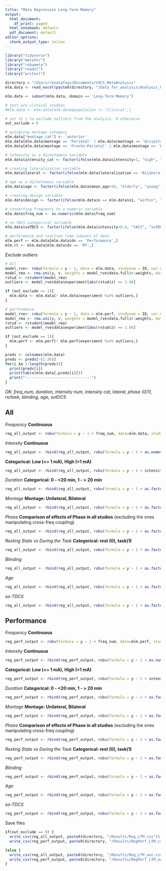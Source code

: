 ```yaml
---
title: "Meta Regression Long-Term Memory"
output:
  html_document:
    df_print: paged
  html_notebook: default
  pdf_document: default
editor_options:
  chunk_output_type: inline
---
```


```r
library("tidyverse")
library("metafor")
library("robumeta")
library("readxl")
library("writexl")
```

```r

directory = "/Users/renatafayz/Documents/tACS_MetaAnalysis"
mlm.data <- read_excel(paste0(directory, "/Data_for_analysis/Analysis_Outcome.xlsx"))

mlm.data <- subset(mlm.data, domain == 'Long-Term Memory')

# test w/o clinical studies
#mlm.data <- mlm.data[mlm.data$population != "Clinical",]

```

```r

# set to 1 to exclude outliers from the analysis, 0 otherwise
out_exclude = 0

# assigning montage category
mlm.data["montage_cat"] <- 'anterior'
mlm.data[mlm.data$montage == 'Parietal' | mlm.data$montage == 'Occipital' | mlm.data$montage == 'Temporal',"montage_cat"] <- 'posterior'
mlm.data[mlm.data$montage == 'Fronto-Parietal' | mlm.data$montage == 'Fronto-Occipital' | mlm.data$montage == 'Fronto-Temporal',"montage_cat"]<- 'anterior-posterior'

# intensity as a dichotomous variable
mlm.data$intensity_cat <- factor(ifelse(mlm.data$intensity>1, "high", "low"))

# creating lateralization variable
mlm.data$lateral <- factor(ifelse(mlm.data$lateralization == 'Bilateral', "bilateral", "unilateral"))

# age as a dichotomous variable
mlm.data$age <- factor(ifelse(mlm.data$mean_age>50, "elderly", "young"))

# creating design variable
mlm.data$design <- factor(ifelse(mlm.data$n == mlm.data$n1, "within", "between"))

# converting frequency to a numeric variable
mlm.data$freq_num <- as.numeric(mlm.data$freq_num)

# so-tDCS categorical variable
mlm.data$soTDCS <- factor(ifelse(mlm.data$intensity>0.6, "tACS", "soTDCS"))

# performance and reaction time subsets of data 
mlm.perf <- mlm.data[mlm.data$dv == 'Performance',]
mlm.rt <- mlm.data[mlm.data$dv == 'RT',]

```

*Exclude outliers*

```r
# All
model_rve<- robu(formula = y ~ 1, data = mlm.data, studynum = ID, var.eff.size = v, rho = .8, small = TRUE)
model_rma <- rma.uni(y, v, weights = model_rve$data.full$r.weights, data=mlm.data)
rstud <- rstudent(model_rma)
outliers <- model_rve$data$experiment[abs(rstud$z) >= 1.96]

if (out_exclude == 1){
  mlm.data <- mlm.data[! mlm.data$experiment %in% outliers,]
}

# performance
model_rve<- robu(formula = y ~ 1, data = mlm.perf, studynum = ID, var.eff.size = v, rho = .8, small = TRUE)
model_rma <- rma.uni(y, v, weights = model_rve$data.full$r.weights, data=mlm.perf)
rstud <- rstudent(model_rma)
outliers <- model_rve$data$experiment[abs(rstud$z) >= 1.96]

if (out_exclude == 1){
  mlm.perf <- mlm.perf[! mlm.perf$experiment %in% outliers,]
}
```

```r
preds <- colnames(mlm.data)
preds <- preds[-(1:36)]
for(i in 1:length(preds)){
  print(preds[i])
  print(table(mlm.data[,preds[i]]))
  print("------------------------------")
}
```

*OK: freq_num, duration, intensity num, intensity cat, lateral, phase (0/1), rs/task, blinding, age, sotDCS* 

## All 

*Frequency*
**Continuous**
```r

reg_all_output <- robu(formula = y ~ 1 + freq_num, data=mlm.data, studynum = ID, v, rho = .8, small = TRUE)$reg_table
```

*Intensity*
**Continuous**
```r
reg_all_output <- rbind(reg_all_output, robu(formula = y ~ 1 + as.numeric(intensity), data= subset(mlm.data, intensity!="-"), studynum = ID, v, rho = .8, small = TRUE)$reg_table)
```
**Categorical: Low (<= 1 mA), High (>1 mA)**
```r
reg_all_output <- rbind(reg_all_output, robu(formula = y ~ 1 + intensity_cat, data= subset(mlm.data, intensity_cat!="-"), studynum = ID, v, rho = .8, small = TRUE)$reg_table)
```

*Duration* 
**Categorical: 0 - <20 min, 1 - > 20 min**
```r
reg_all_output <- rbind(reg_all_output, robu(formula = y ~ 1 + as.factor(duration), data= mlm.data, studynum = ID, v, rho = .8, small = TRUE)$reg_table)
```

*Montage*
**Montage: Unilateral, Bilateral**
```r
reg_all_output <- rbind(reg_all_output, robu(formula = y ~ 1 + as.factor(lateral), data= mlm.data, studynum = ID, v, rho = .8, small = TRUE)$reg_table)
```

*Phase*
**Comparison of effects of Phase in all studies** (excluding the ones manipulating cross-freq coupling)
```r
reg_all_output <- rbind(reg_all_output, robu(formula = y ~ 1 + as.factor(phase), data= subset(mlm.data, phase <=1), studynum = ID, v, rho = .8, small = TRUE)$reg_table)
```

*Resting State vs During the Task*
**Categorical: rest (0), task(1)**
```r
reg_all_output <- rbind(reg_all_output, robu(formula = y ~ 1 + as.factor(rs_task), data=mlm.data, studynum = ID, v, rho = .8, small = TRUE)$reg_table)
```

*Blinding*
```r
reg_all_output <- rbind(reg_all_output, robu(formula = y ~ 1 + as.factor(blinding), data=mlm.data, studynum = ID, v, rho = .8, small = TRUE)$reg_table)
```

*Age*
```r
reg_all_output <- rbind(reg_all_output, robu(formula = y ~ 1 + as.factor(age), data=mlm.data, studynum = ID, v, rho = .8, small = TRUE)$reg_table)
```

*so-TDCS*
```r
reg_all_output <- rbind(reg_all_output, robu(formula = y ~ 1 + as.factor(soTDCS), data=mlm.data, studynum = ID, v, rho = .8, small = TRUE)$reg_table)
```


## Performance 

*Frequency*
**Continuous**
```r
reg_perf_output <- robu(formula = y ~ 1 + freq_num, data=mlm.perf, studynum = ID, v, rho = .8, small = TRUE)$reg_table
```

*Intensity*
**Continuous**
```r
reg_perf_output <- rbind(reg_perf_output, robu(formula = y ~ 1 + as.numeric(intensity), data= subset(mlm.perf, intensity!="-"), studynum = ID, v, rho = .8, small = TRUE)$reg_table)
```
**Categorical: Low (<= 1 mA), High (>1 mA)**
```r
reg_perf_output <- rbind(reg_perf_output, robu(formula = y ~ 1 + intensity_cat, data= subset(mlm.perf, intensity_cat!="-"), studynum = ID, v, rho = .8, small = TRUE)$reg_table)
```

*Duration* 
**Categorical: 0 - <20 min, 1 - > 20 min**
```r
reg_perf_output <- rbind(reg_perf_output, robu(formula = y ~ 1 + as.factor(duration), data= mlm.perf, studynum = ID, v, rho = .8, small = TRUE)$reg_table)
```

*Montage*
**Montage: Unilateral, Bilateral**
```r
reg_perf_output <- rbind(reg_perf_output, robu(formula = y ~ 1 + as.factor(lateral), data= mlm.perf, studynum = ID, v, rho = .8, small = TRUE)$reg_table)
```

*Phase*
**Comparison of effects of Phase in all studies** (excluding the ones manipulating cross-freq coupling)
```r
reg_perf_output <- rbind(reg_perf_output, robu(formula = y ~ 1 + as.factor(phase), data= subset(mlm.perf, phase <=1), studynum = ID, v, rho = .8, small = TRUE)$reg_table)
```

*Resting State vs During the Task*
**Categorical: rest (0), task(1)**
```r
reg_perf_output <- rbind(reg_perf_output, robu(formula = y ~ 1 + as.factor(rs_task), data=mlm.perf, studynum = ID, v, rho = .8, small = TRUE)$reg_table)
```

*Blinding*
```r
reg_perf_output <- rbind(reg_perf_output, robu(formula = y ~ 1 + as.factor(blinding), data=mlm.perf, studynum = ID, v, rho = .8, small = TRUE)$reg_table)
```

*Age*
```r
reg_perf_output <- rbind(reg_perf_output, robu(formula = y ~ 1 + as.factor(age), data=mlm.perf, studynum = ID, v, rho = .8, small = TRUE)$reg_table)
```

*so-TDCS*
```r
reg_perf_output <- rbind(reg_perf_output, robu(formula = y ~ 1 + as.factor(soTDCS), data=mlm.perf, studynum = ID, v, rho = .8, small = TRUE)$reg_table)
```


Save files
```r
if(out_exclude == 0) {
  write_csv(reg_all_output, paste0(directory, "/Results/Reg_LTM.csv"))
  write_csv(reg_perf_output, paste0(directory, "/Results/RegPerf_LTM.csv"))

}else {
  write_csv(reg_all_output, paste0(directory, "/Results/Reg_LTM_out.csv"))
  write_csv(reg_perf_output, paste0(directory, "/Results/RegPerf_LTM_out.csv"))
}

```
